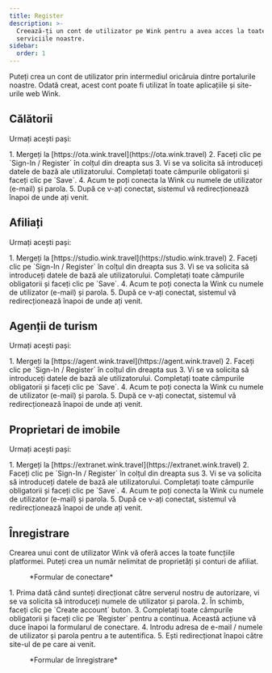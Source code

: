```yaml
---
title: Register
description: >-
  Creează-ți un cont de utilizator pe Wink pentru a avea acces la toate
  serviciile noastre.
sidebar:
  order: 1
---
```


Puteți crea un cont de utilizator prin intermediul oricăruia dintre portalurile noastre. Odată creat, acest cont poate fi utilizat în toate aplicațiile și site-urile web Wink.

## Călătorii

Urmați acești pași:

<Steps>
  1. Mergeți la [https://ota.wink.travel](https://ota.wink.travel)
  2. Faceți clic pe `Sign-In / Register` în colțul din dreapta sus
  3. Vi se va solicita să introduceți datele de bază ale utilizatorului. Completați toate câmpurile obligatorii și faceți clic pe `Save`.
  4. Acum te poți conecta la Wink cu numele de utilizator (e-mail) și parola.
  5. După ce v-ați conectat, sistemul vă redirecționează înapoi de unde ați venit.
</Steps>


## Afiliați

Urmați acești pași:

<Steps>
  1. Mergeți la [https://studio.wink.travel](https://studio.wink.travel)
  2. Faceți clic pe `Sign-In / Register` în colțul din dreapta sus
  3. Vi se va solicita să introduceți datele de bază ale utilizatorului. Completați toate câmpurile obligatorii și faceți clic pe `Save`.
  4. Acum te poți conecta la Wink cu numele de utilizator (e-mail) și parola.
  5. După ce v-ați conectat, sistemul vă redirecționează înapoi de unde ați venit.
</Steps>


## Agenții de turism

Urmați acești pași:

<Steps>
  1. Mergeți la [https://agent.wink.travel](https://agent.wink.travel)
  2. Faceți clic pe `Sign-In / Register` în colțul din dreapta sus
  3. Vi se va solicita să introduceți datele de bază ale utilizatorului. Completați toate câmpurile obligatorii și faceți clic pe `Save`.
  4. Acum te poți conecta la Wink cu numele de utilizator (e-mail) și parola.
  5. După ce v-ați conectat, sistemul vă redirecționează înapoi de unde ați venit.
</Steps>


## Proprietari de imobile

Urmați acești pași:

<Steps>
  1. Mergeți la [https://extranet.wink.travel](https://extranet.wink.travel)
  2. Faceți clic pe `Sign-In / Register` în colțul din dreapta sus
  3. Vi se va solicita să introduceți datele de bază ale utilizatorului. Completați toate câmpurile obligatorii și faceți clic pe `Save`.
  4. Acum te poți conecta la Wink cu numele de utilizator (e-mail) și parola.
  5. După ce v-ați conectat, sistemul vă redirecționează înapoi de unde ați venit.
</Steps>


## Înregistrare

Crearea unui cont de utilizator Wink vă oferă acces la toate funcțiile platformei. Puteți crea un număr nelimitat de proprietăți și conturi de afiliat.

<figure>
  <CloudinaryImage width="350" height="553" resize="scale" quality="best" alt="Conectare" src="academy/sign-in" errorImage="noimage_opaque_nyrtl0.png" />

  <figcaption>*Formular de conectare*</figcaption>
</figure>


<Steps>
  1. Prima dată când sunteți direcționat către serverul nostru de autorizare, vi se va solicita să introduceți numele de utilizator și parola.
  2. În schimb, faceți clic pe `Create account` buton.
  3. Completați toate câmpurile obligatorii și faceți clic pe `Register` pentru a continua. Această acțiune vă duce înapoi la formularul de conectare.
  4. Introdu adresa de e-mail / numele de utilizator și parola pentru a te autentifica.
  5. Ești redirecționat înapoi către site-ul de pe care ai venit.
</Steps>


<figure>
  <CloudinaryImage width="350" height="615" resize="scale" quality="best" alt="Registru" src="academy/register" errorImage="noimage_opaque_nyrtl0.png" />

  <figcaption>*Formular de înregistrare*</figcaption>
</figure>

